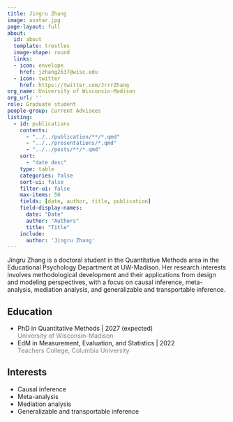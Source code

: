 ```yaml
---
title: Jingru Zhang
image: avatar.jpg
page-layout: full
about:
  id: about
  template: trestles
  image-shape: round
  links:
  - icon: envelope
    href: jzhang2637@wisc.edu
  - icon: twitter
    href: https://twitter.com/JrrrZhang
org_name: University of Wisconsin-Madison
org_url: ''
role: Graduate student
people-group: Current Advisees
listing:
  - id: publications
    contents: 
      - "../../publication/**/*.qmd"
      - "../../presentations/*.qmd"
      - "../../posts/**/*.qmd"
    sort: 
      - "date desc"
    type: table
    categories: false
    sort-ui: false
    filter-ui: false
    max-items: 50
    fields: [date, author, title, publication]
    field-display-names:
      date: "Date"
      author: "Authors"
      title: "Title"
    include: 
      author: 'Jingru Zhang'
---
```


:::::{#about}

Jingru Zhang is a doctoral student in the Quantitative Methods area in the Educational Psychology Department at UW-Madison. Her research interests involves methodological development and their applications from design and modeling perspectives, with a focus on causal inference, meta-analysis, mediation analysis, and generalizable and transportable inference.

::::{.grid}

::: {.g-col-6}

## Education

- PhD in Quantitative Methods | 2027 (expected) <br> [University of Wisconsin-Madison]{style='color:gray;'}
- EdM in Measurement, Evaluation, and Statistics | 2022 <br> [Teachers College, Columbia University]{style='color:gray;'}

:::

::: {.g-col-6}

## Interests

- Causal inference
- Meta-analysis
- Mediation analysis
- Generalizable and transportable inference

:::

::::

:::::

:::::{#publications}
:::::

